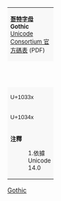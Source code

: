 {| class="wikitable nounderlines" style="border-collapse:collapse;background:#FFFFFF;font-size:large;text-align:center"
| colspan="17" style="background:#F8F8F8;font-size:small" | '''[[哥特字母 (Unicode區段)|哥特字母]]'''<br />'''Gothic'''{{ref label|U10330_as_of_Unicode_version|1}}{{ref label|U10330_grey|2}}<br />[https://www.unicode.org/charts/PDF/U10330.pdf Unicode Consortium 官方碼表] (PDF)
|- style="background:#F8F8F8;font-size:small"
| style="width:45pt" | &nbsp; || style="width:20pt"  | 0 || style="width:20pt"  | 1 || style="width:20pt"  | 2 || style="width:20pt"  | 3 || style="width:20pt"  | 4 || style="width:20pt"  | 5 || style="width:20pt"  | 6 || style="width:20pt"  | 7 || style="width:20pt"  | 8 || style="width:20pt"  | 9 || style="width:20pt"  | A || style="width:20pt"  | B || style="width:20pt"  | C || style="width:20pt"  | D || style="width:20pt"  | E || style="width:20pt"  | F
|- style="font-family:Noto Sans Gothic, Segoe UI Historic"
| style="background:#F8F8F8;font-size:small;font-family:sans-serif" | U+1033x
| title="U+10330: GOTHIC LETTER AHSA" | &#x10330;
| title="U+10331: GOTHIC LETTER BAIRKAN" | &#x10331;
| title="U+10332: GOTHIC LETTER GIBA" | &#x10332;
| title="U+10333: GOTHIC LETTER DAGS" | &#x10333;
| title="U+10334: GOTHIC LETTER AIHVUS" | &#x10334;
| title="U+10335: GOTHIC LETTER QAIRTHRA" | &#x10335;
| title="U+10336: GOTHIC LETTER IUJA" | &#x10336;
| title="U+10337: GOTHIC LETTER HAGL" | &#x10337;
| title="U+10338: GOTHIC LETTER THIUTH" | &#x10338;
| title="U+10339: GOTHIC LETTER EIS" | &#x10339;
| title="U+1033A: GOTHIC LETTER KUSMA" | &#x1033A;
| title="U+1033B: GOTHIC LETTER LAGUS" | &#x1033B;
| title="U+1033C: GOTHIC LETTER MANNA" | &#x1033C;
| title="U+1033D: GOTHIC LETTER NAUTHS" | &#x1033D;
| title="U+1033E: GOTHIC LETTER JER" | &#x1033E;
| title="U+1033F: GOTHIC LETTER URUS" | &#x1033F;
|-style="font-family:Noto Sans Gothic, Segoe UI Historic"
| style="background:#F8F8F8;font-size:small;font-family:sans-serif" | U+1034x
| title="U+10340: GOTHIC LETTER PAIRTHRA" | &#x10340;
| title="U+10341: GOTHIC LETTER NINETY" | &#x10341;
| title="U+10342: GOTHIC LETTER RAIDA" | &#x10342;
| title="U+10343: GOTHIC LETTER SAUIL" | &#x10343;
| title="U+10344: GOTHIC LETTER TEIWS" | &#x10344;
| title="U+10345: GOTHIC LETTER WINJA" | &#x10345;
| title="U+10346: GOTHIC LETTER FAIHU" | &#x10346;
| title="U+10347: GOTHIC LETTER IGGWS" | &#x10347;
| title="U+10348: GOTHIC LETTER HWAIR" | &#x10348;
| title="U+10349: GOTHIC LETTER OTHAL" | &#x10349;
| title="U+1034A: GOTHIC LETTER NINE HUNDRED" | &#x1034A;
| title="Reserved" style="background-color:#CCCCCC;" |  
| title="Reserved" style="background-color:#CCCCCC;" |  
| title="Reserved" style="background-color:#CCCCCC;" |  
| title="Reserved" style="background-color:#CCCCCC;" |  
| title="Reserved" style="background-color:#CCCCCC;" |  
|-
| colspan="17" style="background:#F8F8F8;font-size:small;text-align:left" | '''注釋'''
:1.{{note|U10330_as_of_Unicode_version}}依據 Unicode 14.0
|}<noinclude>
[[Category:Unicode模板|Gothic]]
{{Documentation|Template:Unicode chart/block documentation}}
</noinclude>